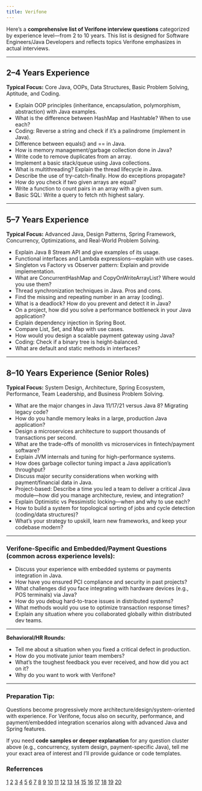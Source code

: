 ```yaml
---
title: Verifone
---
```


Here’s a **comprehensive list of Verifone interview questions** categorized by experience level—from 2 to 10 years. This list is designed for Software Engineers/Java Developers and reflects topics Verifone emphasizes in actual interviews.

***

## **2–4 Years Experience**

**Typical Focus:** Core Java, OOPs, Data Structures, Basic Problem Solving, Aptitude, and Coding.

- Explain OOP principles (inheritance, encapsulation, polymorphism, abstraction) with Java examples.
- What is the difference between HashMap and Hashtable? When to use each?
- Coding: Reverse a string and check if it’s a palindrome (implement in Java).
- Difference between equals() and == in Java.
- How is memory management/garbage collection done in Java?
- Write code to remove duplicates from an array.
- Implement a basic stack/queue using Java collections.
- What is multithreading? Explain the thread lifecycle in Java.
- Describe the use of try-catch-finally. How do exceptions propagate?
- How do you check if two given arrays are equal?
- Write a function to count pairs in an array with a given sum.
- Basic SQL: Write a query to fetch nth highest salary.

***

## **5–7 Years Experience**

**Typical Focus:** Advanced Java, Design Patterns, Spring Framework, Concurrency, Optimizations, and Real-World Problem Solving.

- Explain Java 8 Stream API and give examples of its usage.
- Functional interfaces and Lambda expressions—explain with use cases.
- Singleton vs Factory vs Observer pattern: Explain and provide implementation.
- What are ConcurrentHashMap and CopyOnWriteArrayList? Where would you use them?
- Thread synchronization techniques in Java. Pros and cons.
- Find the missing and repeating number in an array (coding).
- What is a deadlock? How do you prevent and detect it in Java?
- On a project, how did you solve a performance bottleneck in your Java application?
- Explain dependency injection in Spring Boot.
- Compare List, Set, and Map with use cases.
- How would you design a scalable payment gateway using Java?
- Coding: Check if a binary tree is height-balanced.
- What are default and static methods in interfaces?

***

## **8–10 Years Experience (Senior Roles)**

**Typical Focus:** System Design, Architecture, Spring Ecosystem, Performance, Team Leadership, and Business Problem Solving.

- What are the major changes in Java 11/17/21 versus Java 8? Migrating legacy code?
- How do you handle memory leaks in a large, production Java application?
- Design a microservices architecture to support thousands of transactions per second.
- What are the trade-offs of monolith vs microservices in fintech/payment software?
- Explain JVM internals and tuning for high-performance systems.
- How does garbage collector tuning impact a Java application’s throughput?
- Discuss major security considerations when working with payment/financial data in Java.
- Project-based: Describe a time you led a team to deliver a critical Java module—how did you manage architecture, review, and integration?
- Explain Optimistic vs Pessimistic locking—when and why to use each?
- How to build a system for topological sorting of jobs and cycle detection (coding/data structures)?
- What’s your strategy to upskill, learn new frameworks, and keep your codebase modern?

***

### **Verifone-Specific and Embedded/Payment Questions (common across experience levels):**

- Discuss your experience with embedded systems or payments integration in Java.
- How have you ensured PCI compliance and security in past projects?
- What challenges did you face integrating with hardware devices (e.g., POS terminals) via Java?
- How do you debug hard-to-trace issues in distributed systems?
- What methods would you use to optimize transaction response times?
- Explain any situation where you collaborated globally within distributed dev teams.

***

**Behavioral/HR Rounds:**
- Tell me about a situation when you fixed a critical defect in production.
- How do you motivate junior team members?
- What’s the toughest feedback you ever received, and how did you act on it?
- Why do you want to work with Verifone?

***

### **Preparation Tip:**
Questions become progressively more architecture/design/system-oriented with experience. For Verifone, focus also on security, performance, and payment/embedded integration scenarios along with advanced Java and Spring features.

If you need **code samples or deeper explanation** for any question cluster above (e.g., concurrency, system design, payment-specific Java), tell me your exact area of interest and I’ll provide guidance or code templates.

### Referrences
[1](https://www.interviewbit.com/java-interview-questions/)
[2](https://www.datacamp.com/blog/java-interview-questions)
[3](https://codefinity.com/blog/The-80-Top-Java-Interview-Questions-and-Answers)
[4](https://crsinfosolutions.com/java-interview-questions-for-10-years/)
[5](https://www.geeksforgeeks.org/java/java-interview-questions/)
[6](https://www.geeksforgeeks.org/interview-experiences/verifone-interview-experience-for-sde-off-campus-2021/)
[7](https://resources.workable.com/technical-interview-questions)
[8](https://interviewprep.org/verifone-interview-questions/)
[9](https://careers.franciscopartners.com/companies/verifone-2/jobs/54980163-senior-software-engineer-c)
[10](https://www.vervecopilot.com/interview-questions/top-30-most-common-telecommunication-interview-questions-you-should-prepare-for)
[11](https://www.geeksforgeeks.org/interview-experiences/verifone-recruitment-process/)
[12](https://freshercareers.in/verifone-recruitment-2024-software-development-engineer-apply-now/)
[13](https://www.indeed.com/cmp/Verifone/interviews)
[14](https://www.youtube.com/watch?v=Cp_hXhC6Ios)
[15](https://www.timesjobs.com/job-detail/senior-software-development-engineer-verifone-bengaluru-bangalore-2-to-8-yrs-jobid-Og18kvQfz2RzpSvf__PLUS__uAgZw==)
[16](https://www.interviewcoder.co/software-engineer-salaries/verifone-software-engineer-salary)
[17](https://gdpi.hitbullseye.com/VeriFone-Interview-Questions.php)
[18](https://in.indeed.com/cmp/Verifone/interviews)
[19](https://cpt.hitbullseye.com/Verifone-Technical-Test.php)
[20](https://www.digitalocean.com/community/tutorials/java-programming-interview-questions)